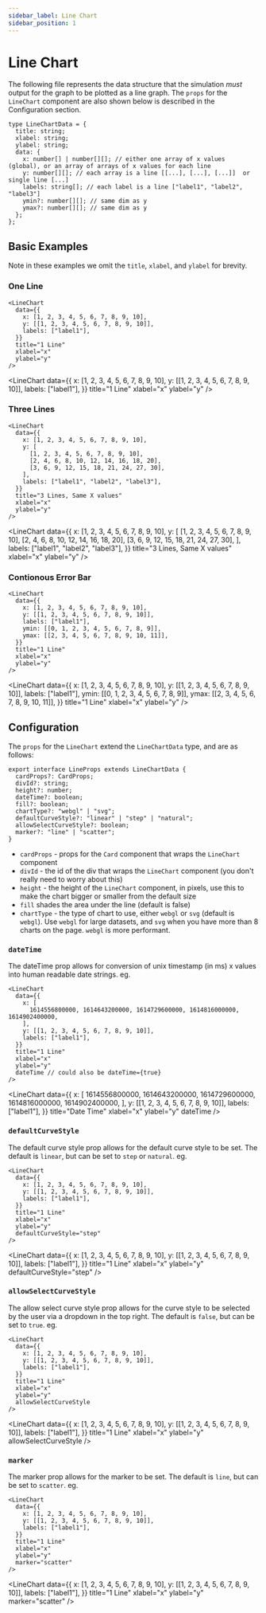 ```yaml
---
sidebar_label: Line Chart
sidebar_position: 1
---
```


# Line Chart

The following file represents the data structure that the simulation _must_ output for the graph to be plotted as a line graph. The `props` for the `LineChart` component are also shown below is described in the Configuration section.

```tsx
type LineChartData = {
  title: string;
  xlabel: string;
  ylabel: string;
  data: {
    x: number[] | number[][]; // either one array of x values (global), or an array of arrays of x values for each line
    y: number[][]; // each array is a line [[...], [...], [...]]  or single line [...]
    labels: string[]; // each label is a line ["label1", "label2", "label3"]
    ymin?: number[][]; // same dim as y
    ymax?: number[][]; // same dim as y
  };
};
```

## Basic Examples

Note in these examples we omit the `title`, `xlabel`, and `ylabel` for brevity.

### One Line


```tsx filename="1 Line"
<LineChart
  data={{
    x: [1, 2, 3, 4, 5, 6, 7, 8, 9, 10],
    y: [[1, 2, 3, 4, 5, 6, 7, 8, 9, 10]],
    labels: ["label1"],
  }}
  title="1 Line"
  xlabel="x"
  ylabel="y"
/>
```

<LineChart
  data={{
    x: [1, 2, 3, 4, 5, 6, 7, 8, 9, 10],
    y: [[1, 2, 3, 4, 5, 6, 7, 8, 9, 10]],
    labels: ["label1"],
  }}
  title="1 Line"
  xlabel="x"
  ylabel="y"
/>

### Three Lines

```tsx filename="3 Lines, Same X values"
<LineChart
  data={{
    x: [1, 2, 3, 4, 5, 6, 7, 8, 9, 10],
    y: [
      [1, 2, 3, 4, 5, 6, 7, 8, 9, 10],
      [2, 4, 6, 8, 10, 12, 14, 16, 18, 20],
      [3, 6, 9, 12, 15, 18, 21, 24, 27, 30],
    ],
    labels: ["label1", "label2", "label3"],
  }}
  title="3 Lines, Same X values"
  xlabel="x"
  ylabel="y"
/>
```

<LineChart
  data={{
    x: [1, 2, 3, 4, 5, 6, 7, 8, 9, 10],
    y: [
      [1, 2, 3, 4, 5, 6, 7, 8, 9, 10],
      [2, 4, 6, 8, 10, 12, 14, 16, 18, 20],
      [3, 6, 9, 12, 15, 18, 21, 24, 27, 30],
    ],
    labels: ["label1", "label2", "label3"],
  }}
  title="3 Lines, Same X values"
  xlabel="x"
  ylabel="y"
/>

### Contionous Error Bar

```tsx filename="Error"
<LineChart
  data={{
    x: [1, 2, 3, 4, 5, 6, 7, 8, 9, 10],
    y: [[1, 2, 3, 4, 5, 6, 7, 8, 9, 10]],
    labels: ["label1"],
    ymin: [[0, 1, 2, 3, 4, 5, 6, 7, 8, 9]],
    ymax: [[2, 3, 4, 5, 6, 7, 8, 9, 10, 11]],
  }}
  title="1 Line"
  xlabel="x"
  ylabel="y"
/>
```

<LineChart
  data={{
    x: [1, 2, 3, 4, 5, 6, 7, 8, 9, 10],
    y: [[1, 2, 3, 4, 5, 6, 7, 8, 9, 10]],
    labels: ["label1"],
    ymin: [[0, 1, 2, 3, 4, 5, 6, 7, 8, 9]],
    ymax: [[2, 3, 4, 5, 6, 7, 8, 9, 10, 11]],
  }}
  title="1 Line"
  xlabel="x"
  ylabel="y"
/>

## Configuration

The `props` for the `LineChart` extend the `LineChartData` type, and are as follows:

```tsx
export interface LineProps extends LineChartData {
  cardProps?: CardProps;
  divId?: string;
  height?: number;
  dateTime?: boolean;
  fill?: boolean;
  chartType?: "webgl" | "svg";
  defaultCurveStyle?: "linear" | "step" | "natural";
  allowSelectCurveStyle?: boolean;
  marker?: "line" | "scatter";
}
```

- `cardProps` - props for the `Card` component that wraps the `LineChart` component
- `divId` - the id of the div that wraps the `LineChart` component (you don't really need to worry about this)
- `height` - the height of the `LineChart` component, in pixels, use this to make the chart bigger or smaller from the default size
- `fill` shades the area under the line (default is false)
- `chartType` - the type of chart to use, either `webgl` or `svg` (default is `webgl`). Use `webgl` for large datasets, and `svg` when you have more than 8 charts on the page. `webgl` is more performant.

### `dateTime`

The dateTime prop allows for conversion of unix timestamp (in ms) x values into human readable date strings. eg.

```tsx filename="dateTime" {12}
<LineChart
  data={{
    x: [
      1614556800000, 1614643200000, 1614729600000, 1614816000000, 1614902400000,
    ],
    y: [[1, 2, 3, 4, 5, 6, 7, 8, 9, 10]],
    labels: ["label1"],
  }}
  title="1 Line"
  xlabel="x"
  ylabel="y"
  dateTime // could also be dateTime={true}
/>
```

<LineChart
  data={{
    x: [
      1614556800000, 1614643200000, 1614729600000, 1614816000000, 1614902400000,
    ],
    y: [[1, 2, 3, 4, 5, 6, 7, 8, 9, 10]],
    labels: ["label1"],
  }}
  title="Date Time"
  xlabel="x"
  ylabel="y"
  dateTime
/>

### `defaultCurveStyle`

The default curve style prop allows for the default curve style to be set. The default is `linear`, but can be set to `step` or `natural`. eg.

```tsx filename="defaultCurveStyle" {10}
<LineChart
  data={{
    x: [1, 2, 3, 4, 5, 6, 7, 8, 9, 10],
    y: [[1, 2, 3, 4, 5, 6, 7, 8, 9, 10]],
    labels: ["label1"],
  }}
  title="1 Line"
  xlabel="x"
  ylabel="y"
  defaultCurveStyle="step"
/>
```

<LineChart
  data={{
    x: [1, 2, 3, 4, 5, 6, 7, 8, 9, 10],
    y: [[1, 2, 3, 4, 5, 6, 7, 8, 9, 10]],
    labels: ["label1"],
  }}
  title="1 Line"
  xlabel="x"
  ylabel="y"
  defaultCurveStyle="step"
/>

### `allowSelectCurveStyle`

The allow select curve style prop allows for the curve style to be selected by the user via a dropdown in the top right. The default is `false`, but can be set to `true`. eg.

```tsx filename="allowSelectCurveStyle"  {10}
<LineChart
  data={{
    x: [1, 2, 3, 4, 5, 6, 7, 8, 9, 10],
    y: [[1, 2, 3, 4, 5, 6, 7, 8, 9, 10]],
    labels: ["label1"],
  }}
  title="1 Line"
  xlabel="x"
  ylabel="y"
  allowSelectCurveStyle
/>
```

<LineChart
  data={{
    x: [1, 2, 3, 4, 5, 6, 7, 8, 9, 10],
    y: [[1, 2, 3, 4, 5, 6, 7, 8, 9, 10]],
    labels: ["label1"],
  }}
  title="1 Line"
  xlabel="x"
  ylabel="y"
  allowSelectCurveStyle
/>

### `marker`

The marker prop allows for the marker to be set. The default is `line`, but can be set to `scatter`. eg.

```tsx filename="marker" {10}
<LineChart
  data={{
    x: [1, 2, 3, 4, 5, 6, 7, 8, 9, 10],
    y: [[1, 2, 3, 4, 5, 6, 7, 8, 9, 10]],
    labels: ["label1"],
  }}
  title="1 Line"
  xlabel="x"
  ylabel="y"
  marker="scatter"
/>
```

<LineChart
  data={{
    x: [1, 2, 3, 4, 5, 6, 7, 8, 9, 10],
    y: [[1, 2, 3, 4, 5, 6, 7, 8, 9, 10]],
    labels: ["label1"],
  }}
  title="1 Line"
  xlabel="x"
  ylabel="y"
  marker="scatter"
/>
